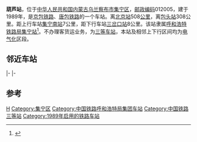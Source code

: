 {{noteTA
|1=zh-cn:始发车次; zh-hk:列車班次;
|2=zh-cn:车次; zh-hk:班次;
}}
{{Infobox China railway station
|车站名称 = 葫芦站
|图片 = 
|图片介绍 = 
|其他名称 = 
|车站拼音 = Hulu
|英文名称 = Hulu Railway Station
|车站代码 = 12515<ref>{{cite book|title=中华人民共和国铁路车站代码（GB/T 10302-2010）|publisher=中国标准出版社|year=2010|isbn=155066140495|ignore-isbn-error=true|pages=15}}</ref>
|电报码 = HVC
|拼音码 = HLU
|车站位置 = [[内蒙古自治区|内蒙古]][[乌兰察布市|乌兰察布市]][[集宁区|集宁区]]
|坐标 = {{coord|41|2|34|N|113|0|39.28|E|display=inline,title}}
|归属 = [[呼和浩特铁路局|呼和浩特铁路局]][[集宁站|集宁站]]
|线路 = [[京包铁路|京包铁路]]、[[唐包铁路|唐包铁路]]
|车站等级 = [[三等站_(中铁)|三等站]]
}}
'''葫芦站'''，位于[[中华人民共和国|中华人民共和国]][[内蒙古自治区|内蒙古]][[乌兰察布市|乌兰察布市]][[集宁区|集宁区]]，[[邮政编码|邮政编码]]012005，建于1989年，是[[京包铁路|京包铁路]]、[[唐包铁路|唐包铁路]]的一个车站。离[[北京站|北京站]]508[[公里|公里]]，离[[包头站|包头站]]308公里。距上行车站[[集宁南站|集宁南站]]7公里，距下行车站[[三岔口站|三岔口站]]8公里。该站隶属[[呼和浩特铁路局|呼和浩特铁路局]][[集宁站|集宁站]]<ref name="jnc_profile">{{cite web|url=http://rczp.china-railway.com.cn/huhetieluju/hhdwjj/public.jsp?id=MTk0MQ==|title=集宁车站简介|publisher=中国铁路人才招聘网|accessdate=2017-10-09|archive-date=2019-02-18|archive-url=https://web.archive.org/web/20190218172735/http://rczp.china-railway.com.cn/huhetieluju/hhdwjj/public.jsp?id=MTk0MQ==|dead-url=no}}</ref>。不办理客货运业务，为[[三等站_(中铁)|三等车站]]，本站及相邻上下行区间均为[[电气化|电气化]]区段。

== 邻近车站 ==
{{start rail box|[[中国铁路|中国铁路]]}}
{{s-inop|[[集宁南站|集宁南站]]|{{站|昌平}}方向}}
{{s-line|[[京包铁路|京包铁路]]<br />← 7km 葫芦站 39km →}}
{{s-inop|[[卓资东站|卓资东站]]|{{站|台阁牧}}方向}}
|-
{{s-inop|[[古营盘站|古营盘站]]|{{站|曹妃甸北}}方向}}
{{s-line|[[唐包铁路|唐包铁路]]<br />← 12km 葫芦站 20km →}}
{{s-inop|[[八苏木站|八苏木站]]<br />''<s>[[三岔口站|三岔口站]]</s>''(已撤销)|{{站|包头}}方向|rows=2}}
|-
{{s-inop|[[集宁站|集宁站]]|本线终点}}
{{s-line|[[京包铁路|京包]][[集二铁路|集二]]联络线<br />← ?km 葫芦站 20km →}}
{{end box}}

==参考==
<references />
{{集包铁路变迁}}
{{京包铁路}}
{{唐呼铁路}}
{{铁路车站小作品}}
{{内蒙古小作品}}

[[Category:乌兰察布市铁路车站|H]]
[[Category:集宁区|Category:集宁区]]
[[Category:中国铁路呼和浩特局集团车站|Category:中国铁路呼和浩特局集团车站]]
[[Category:中国铁路三等站|Category:中国铁路三等站]]
[[Category:1989年启用的铁路车站|Category:1989年启用的铁路车站]]